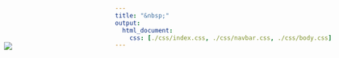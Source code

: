 ```yaml
---
title: "&nbsp;"
output:
  html_document:
    css: [./css/index.css, ./css/navbar.css, ./css/body.css]
---
```


<style>
h1 {font-weight: bold !important; 
    font-size: 42px !important}
    
.demo {display: none; }

.footer {display: none; }

.bottom-left {
  position: absolute;
  bottom: -10%;
  left: 25%;
  color: white;
  font-size: 50px; 
  font-style: italic;
  opacity: 0.5;
  font-family: Garamond;
}

</style>   

<div style="width:1349px; height: 100%; margin-left: -220px; margin-bottom: -195px; margin-top: -2em">
<img src="./images/Homepage.JPG">

<div class="bottom-left">Rooting Deep before Stretching High</div>

</div>



